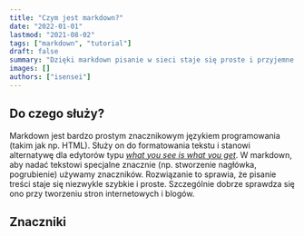 ```yaml
---
title: "Czym jest markdown?"
date: "2022-01-01"
lastmod: "2021-08-02"
tags: ["markdown", "tutorial"]
draft: false
summary: "Dzięki markdown pisanie w sieci staje się proste i przyjemne. Poznaj podstawy tego języka!"
images: []
authors: ["isensei"]
---
```


## Do czego służy?

Markdown jest bardzo prostym znacznikowym językiem programowania (takim jak np. HTML). Służy on do formatowania tekstu i stanowi alternatywę dla edytorów typu [_what you see is what you get_](https://pl.wikipedia.org/wiki/WYSIWYG). W markdown, aby nadać tekstowi specjalne znacznie (np. stworzenie nagłówka, pogrubienie) używamy znaczników. Rozwiązanie to sprawia, że pisanie treści staje się niezwykle szybkie i proste. Szczególnie dobrze sprawdza się ono przy tworzeniu stron internetowych i blogów.

## Znaczniki
